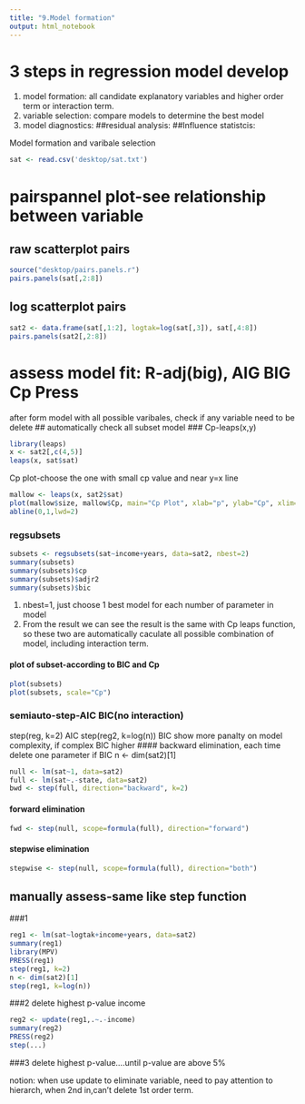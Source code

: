 ```yaml
---
title: "9.Model formation"
output: html_notebook
---
```


# 3 steps in regression model develop
1) model formation: all candidate explanatory variables and higher order term or interaction term.
2) variable selection: compare models to determine the best model 
3) model diagnostics: 
##residual analysis: 
##Influence statistcis: 

Model formation and varibale selection
```r
sat <- read.csv('desktop/sat.txt')
```
# pairspannel plot-see relationship between variable 
## raw scatterplot pairs
```r
source("desktop/pairs.panels.r")
pairs.panels(sat[,2:8])
```
## log scatterplot pairs
```r
sat2 <- data.frame(sat[,1:2], logtak=log(sat[,3]), sat[,4:8])
pairs.panels(sat2[,2:8])
```

# assess model fit: R-adj(big), AIG BIG Cp Press
after form model with all possible varibales, check if any variable need to be delete
## automatically check all subset model
### Cp-leaps(x,y) 
```r
library(leaps)
x <- sat2[,c(4,5)]
leaps(x, sat$sat)
```
Cp plot-choose the one with small cp value and near y=x line 
```r
mallow <- leaps(x, sat2$sat)
plot(mallow$size, mallow$Cp, main="Cp Plot", xlab="p", ylab="Cp", xlim=c(2,7), ylim=c(0,15),pch=19, cex=1.4)
abline(0,1,lwd=2)
```

### regsubsets
```r
subsets <- regsubsets(sat~income+years, data=sat2, nbest=2)
summary(subsets)
summary(subsets)$cp
summary(subsets)$adjr2
summary(subsets)$bic
```
1. nbest=1, just choose 1 best model for each number of parameter in model 
2. From the result we can see the result is the same with Cp leaps function, so these two are automatically caculate all possible combination of model, including interaction term.  

#### plot of subset-according to BIC and Cp 
```r
plot(subsets)
plot(subsets, scale="Cp")
```

### semiauto-step-AIC BIC(no interaction)
step(reg, k=2) AIC
step(reg2, k=log(n)) BIC show more panalty on model complexity, if complex BIC higher
#### backward elimination, each time delete one parameter 
if BIC n <- dim(sat2)[1] 
```r
null <- lm(sat~1, data=sat2)
full <- lm(sat~.-state, data=sat2)
bwd <- step(full, direction="backward", k=2)
```
#### forward elimination
```r
fwd <- step(null, scope=formula(full), direction="forward")
```
#### stepwise elimination
```r
stepwise <- step(null, scope=formula(full), direction="both")
```

## manually assess-same like step function
###1 
```r
reg1 <- lm(sat~logtak+income+years, data=sat2)
summary(reg1)
library(MPV)
PRESS(reg1)
step(reg1, k=2)
n <- dim(sat2)[1]
step(reg1, k=log(n))
```
###2 delete highest p-value income
```r
reg2 <- update(reg1,.~.-income)
summary(reg2)
PRESS(reg2)
step(...)
```
###3 delete highest p-value....until p-value are above 5%

notion: when use update to eliminate variable, need to pay attention to hierarch, when 2nd in,can't delete 1st order term. 






